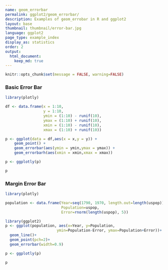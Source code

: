 ```yaml
---
name: geom_errorbar
permalink: ggplot2/geom_errorbar/
description: Examples of geom_errobar in R and ggplot2
layout: base
thumbnail: thumbnail/error-bar.jpg
language: ggplot2
page_type: example_index
display_as: statistics
order: 2
output:
  html_document:
    keep_md: true
---
```


```r
knitr::opts_chunk$set(message = FALSE, warning=FALSE)
```
### Basic Error Bar

```r
library(plotly)

df <- data.frame(x = 1:10,
                 y = 1:10,
                 ymin = (1:10) - runif(10),
                 ymax = (1:10) + runif(10),
                 xmin = (1:10) - runif(10),
                 xmax = (1:10) + runif(10))

p <- ggplot(data = df,aes(x = x,y = y)) + 
    geom_point() + 
    geom_errorbar(aes(ymin = ymin,ymax = ymax)) + 
    geom_errorbarh(aes(xmin = xmin,xmax = xmax))

p <- ggplotly(p)

p
```

### Margin Error Bar

```r
library(plotly)

population <- data.frame(Year=seq(1790, 1970, length.out=length(uspop)), 
                         Population=uspop, 
                         Error=rnorm(length(uspop), 5))

library(ggplot2)
p <- ggplot(population, aes(x=Year, y=Population, 
                       ymin=Population-Error, ymax=Population+Error))+
  geom_line()+
  geom_point(pch=2)+
  geom_errorbar(width=0.9)

p <- ggplotly(p)

p
```
